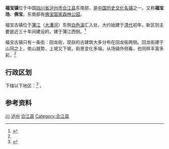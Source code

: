 {{中国乡级行政区|51/05/22/112/000}}
'''福宝镇'''位于中国[[四川省|四川省]][[泸州市|泸州市]][[合江县|合江县]]东南部，是[[中国历史文化名镇|中国历史文化名镇]]之一。又称'''福宝场'''、'''佛宝'''。东南部有[[佛宝国家森林公园|佛宝国家森林公园]]。

福宝古镇位于[[蒲江|蒲江]]（[[大漕河|大漕河]]）东侧[[白色溪|白色溪]]汇入处，大约始建于[[清代|清代]]初年。新区则主要是近三十年间建设的，建于蒲江西侧。<ref name="陈志华">{{cite book zh |author=陈志华|title=福宝场 |publisher=三联书店 |date=2003  |id=ISBN 9787108017709 }}</ref>

福宝古镇只有一条街：回龙街，现存的古建筑大多分布在回龙街两侧。回龙街建于山冈之上，依山就势，上坡又下坡，街景变化多端，从场镇外侧看，也同样丰富多彩。<ref name="陈志华"/>

== 行政区划 ==
{{PAGENAMEBASE}}下辖以下地区：<ref>{{PRC admin/ref sgc|51/05/22/112/000}}</ref>
{{PRC admin/children|51/05/22/112/000}}。

== 参考资料 ==
{{reflist}}

{{合江县行政区划}}
{{中国历史文化名镇}}

[[Category:中国历史文化名镇|川]]
[[Category:四川建制镇|泸州]]
[[Category:泸州行政区划|合江县]]
[[Category:合江县|Category:合江县]]